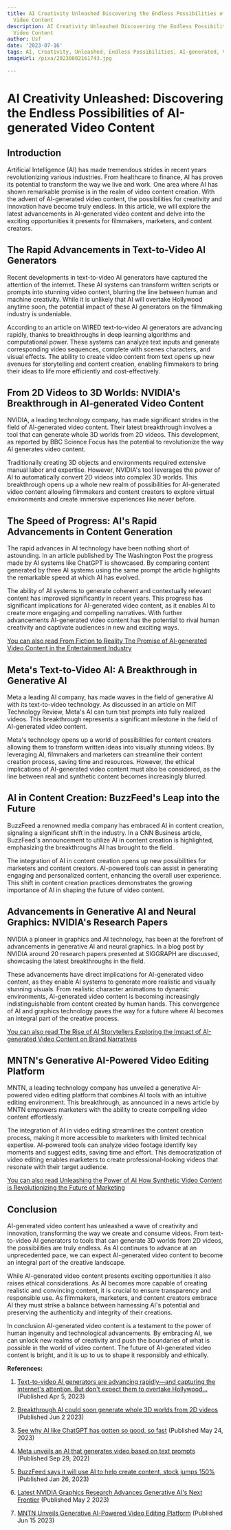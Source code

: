 ```yaml
---
title: AI Creativity Unleashed Discovering the Endless Possibilities of AI-generated
  Video Content
description: AI Creativity Unleashed Discovering the Endless Possibilities of AI-generated
  Video Content
author: Usf
date: '2023-07-16'
tags: AI, Creativity, Unleashed, Endless Possibilities, AI-generated, Video Content
imageUrl: /pixa/20230802161743.jpg

---
```

# AI Creativity Unleashed: Discovering the Endless Possibilities of AI-generated Video Content

## Introduction

Artificial  Intelligence (AI) has made tremendous strides in recent years  revolutionizing various industries. From  healthcare  to finance, AI has proven its potential to transform  the way we live and work. One area where AI has shown remarkable promise is in the realm of video  content creation. With the advent of AI-generated video content, the possibilities for creativity and innovation have become truly endless. In this article,  we will explore the latest advancements in AI-generated video  content and delve into the exciting opportunities it presents for filmmakers, marketers, and content creators.

## The Rapid Advancements in Text-to-Video AI Generators

Recent developments  in text-to-video AI generators have  captured the attention of the internet. These AI systems can transform written scripts  or prompts into stunning video content, blurring the line  between  human and machine creativity. While it is unlikely that AI  will  overtake Hollywood anytime soon, the potential impact of these AI generators on the filmmaking industry  is undeniable.

According to an article on WIRED text-to-video AI generators are advancing rapidly, thanks  to breakthroughs in  deep  learning  algorithms and computational power. These systems can analyze text inputs and generate corresponding video sequences, complete with scenes characters, and visual effects. The ability to create video content from  text opens up new avenues  for storytelling and content creation, enabling filmmakers to  bring their ideas to life more efficiently and cost-effectively.

##  From 2D Videos to 3D Worlds:  NVIDIA's Breakthrough in AI-generated Video Content

NVIDIA, a leading technology company, has made significant strides in  the field  of AI-generated video content. Their latest breakthrough involves a tool that can generate whole 3D worlds from 2D videos. This development, as reported by BBC Science Focus  has the potential to revolutionize the way AI generates video content.

Traditionally  creating 3D objects and environments required  extensive manual labor and expertise. However, NVIDIA's tool leverages the power of AI to automatically convert 2D videos into complex 3D worlds. This breakthrough opens up  a  whole new realm of possibilities for AI-generated video content allowing filmmakers and content creators to explore  virtual environments and create immersive experiences like never before.

## The Speed of  Progress: AI's Rapid Advancements in Content Generation

The rapid advances in AI technology have been nothing  short of astounding. In an article  published  by The Washington Post  the progress made by AI systems like ChatGPT is  showcased. By comparing content generated by three AI systems using  the same prompt the article highlights the remarkable speed at which AI has evolved.

The ability of AI systems to  generate coherent and contextually relevant content has improved significantly in recent years. This  progress has significant implications for AI-generated  video content, as it enables AI to create more engaging and compelling narratives. With further advancements AI-generated video content has the potential to rival human creativity and captivate audiences in new and exciting ways.

[You can also read From Fiction to Reality The Promise of AI-generated Video Content in the Entertainment Industry](From%20Fiction%20to%20Reality%20The%20Promise%20of%20AI-generated%20Video%20Content%20in%20the%20Entertainment%20Industry)


## Meta's Text-to-Video AI: A Breakthrough in Generative AI

Meta a leading AI company, has  made waves  in  the field of generative AI  with its text-to-video technology. As discussed in an  article on MIT  Technology Review, Meta's AI can turn text prompts into  fully  realized videos. This breakthrough represents a significant milestone in the field of AI-generated video content.

Meta's  technology opens up a world of possibilities for content creators allowing them to transform  written ideas into visually stunning videos. By leveraging  AI, filmmakers and marketers can streamline  their content creation process, saving time and resources. However, the ethical implications of AI-generated video  content must also be considered, as the line between  real  and synthetic content becomes increasingly  blurred.

## AI in Content Creation: BuzzFeed's Leap into the Future

BuzzFeed a renowned media company has embraced AI in content creation, signaling a significant shift in the industry. In a CNN Business article, BuzzFeed's announcement to utilize AI in content creation is highlighted, emphasizing the breakthroughs AI has brought to the field.

The integration of AI  in content creation opens up new possibilities for marketers and content creators. AI-powered  tools can assist in generating engaging and personalized content, enhancing the overall user experience.  This  shift in content creation practices demonstrates  the growing importance of AI  in shaping the  future of video content.

## Advancements in  Generative AI and Neural Graphics: NVIDIA's Research Papers

NVIDIA a  pioneer in graphics and AI technology, has  been at the forefront  of advancements in generative AI and neural graphics. In a blog post by NVIDIA around 20  research papers presented at SIGGRAPH are discussed, showcasing the latest breakthroughs in the field.

These advancements have direct implications  for AI-generated video  content, as they enable AI  systems to generate more realistic and visually stunning visuals. From realistic character animations to  dynamic environments,  AI-generated video  content  is becoming increasingly  indistinguishable from content created by human  hands. This convergence of AI and graphics technology paves the way for a future where AI becomes an integral part of the creative process.

[You can also  read The Rise of AI Storytellers  Exploring the Impact of AI-generated Video Content on Brand Narratives](The%20Rise%20of%20AI%20Storytellers%20Exploring%20the%20Impact%20of%20AI-generated%20Video%20Content%20on%20Brand%20Narratives)


## MNTN's Generative AI-Powered  Video  Editing Platform

MNTN, a leading technology company  has unveiled a generative AI-powered video  editing platform that combines AI tools with an intuitive editing environment. This breakthrough, as announced in a news article  by  MNTN empowers marketers with the  ability to create compelling video  content effortlessly.

The integration of AI in video editing streamlines the content creation process, making it more accessible to marketers with limited technical expertise. AI-powered tools can analyze video footage  identify key moments and suggest edits, saving time and effort. This  democratization of  video editing enables marketers to create professional-looking videos that resonate with their target audience.

[You can also read Unleashing the Power of AI How Synthetic Video  Content is Revolutionizing the Future of Marketing](Unleashing%20the%20Power%20of%20AI%20How%20Synthetic%20Video%20Content%20is%20Revolutionizing%20the%20Future%20of%20Marketing)


## Conclusion

AI-generated video content has unleashed a wave of creativity and innovation, transforming the way we create  and consume videos. From text-to-video AI generators  to tools that can generate 3D  worlds from 2D videos, the possibilities  are truly endless. As AI continues to advance  at an unprecedented pace, we  can expect  AI-generated video content to become an integral part  of the creative  landscape.

While AI-generated  video content presents exciting opportunities it also raises ethical considerations. As AI becomes more capable of creating realistic and convincing content,  it is crucial to ensure transparency  and responsible use. As  filmmakers, marketers, and content creators embrace AI they must strike a balance between  harnessing AI's potential  and preserving the  authenticity and integrity of their creations.

In conclusion AI-generated video content is a testament to the power of human ingenuity and technological advancements. By embracing  AI, we can unlock new realms of creativity and push the boundaries of what is possible in the world  of video content. The future of AI-generated  video content is bright, and it is  up to us  to shape it responsibly  and ethically.

**References:**

1. [Text-to-video AI generators are advancing rapidly—and capturing the internet's attention. But  don't expect them to overtake Hollywood...](https://www.wired.com/story/text-to-video-ai-generators-filmmaking-hollywood/) (Published Apr 5, 2023)

2. [Breakthrough AI could soon generate whole 3D worlds from 2D videos](https://www.sciencefocus.com/news/neuralangelo/) (Published Jun 2 2023)

3. [See why AI like ChatGPT has gotten so good, so fast](https://www.washingtonpost.com/business/interactive/2023/artificial-intelligence-tech-rapid-advances/) (Published May 24, 2023)

4. [Meta unveils an AI that generates video based on  text prompts](https://www.technologyreview.com/2022/09/29/1060472/meta-text-to-video-ai/) (Published Sep 29, 2022)

5. [BuzzFeed says it will use AI to help  create  content,  stock jumps 150%](https://www.cnn.com/2023/01/26/media/buzzfeed-ai-content-creation/index.html) (Published Jan 26, 2023)

6. [Latest NVIDIA  Graphics Research Advances Generative AI's  Next Frontier](https://blogs.nvidia.com/blog/2023/05/02/graphics-research-advances-generative-ai-next-frontier/) (Published May 2 2023)

7. [MNTN Unveils Generative AI-Powered Video Editing Platform](https://mountain.com/news/mntn-announces-new-breakthrough-generative-ai-video-editor/) (Published Jun  15 2023)